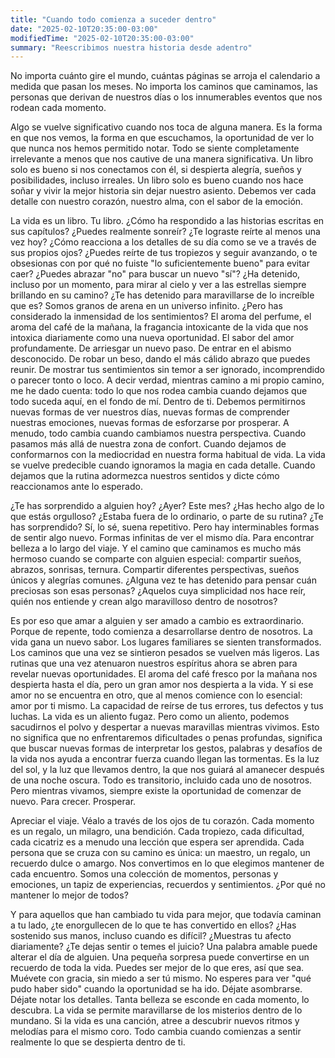 ```yaml
---
title: "Cuando todo comienza a suceder dentro"
date: "2025-02-10T20:35:00-03:00"
modifiedTime: "2025-02-10T20:35:00-03:00"
summary: "Reescribimos nuestra historia desde adentro"
---
```


No importa cuánto gire el mundo, cuántas páginas se arroja el calendario a medida que pasan los meses. No importa los caminos que caminamos, las personas que derivan de nuestros días o los innumerables eventos que nos rodean cada momento.

Algo se vuelve significativo cuando nos toca de alguna manera. Es la forma en que nos vemos, la forma en que escuchamos, la oportunidad de ver lo que nunca nos hemos permitido notar. Todo se siente completamente irrelevante a menos que nos cautive de una manera significativa. Un libro solo es bueno si nos conectamos con él, si despierta alegría, sueños y posibilidades, incluso irreales. Un libro solo es bueno cuando nos hace soñar y vivir la mejor historia sin dejar nuestro asiento. Debemos ver cada detalle con nuestro corazón, nuestro alma, con el sabor de la emoción.

La vida es un libro. Tu libro. ¿Cómo ha respondido a las historias escritas en sus capítulos? ¿Puedes realmente sonreír? ¿Te lograste reírte al menos una vez hoy? ¿Cómo reacciona a los detalles de su día como se ve a través de sus propios ojos? ¿Puedes reírte de tus tropiezos y seguir avanzando, o te obsesionas con por qué no fuiste "lo suficientemente bueno" para evitar caer? ¿Puedes abrazar "no" para buscar un nuevo "sí"? ¿Ha detenido, incluso por un momento, para mirar al cielo y ver a las estrellas siempre brillando en su camino? ¿Te has detenido para maravillarse de lo increíble que es? Somos granos de arena en un universo infinito. ¿Pero has considerado la inmensidad de los sentimientos? El aroma del perfume, el aroma del café de la mañana, la fragancia intoxicante de la vida que nos intoxica diariamente como una nueva oportunidad. El sabor del amor profundamente. De arriesgar un nuevo paso. De entrar en el abismo desconocido. De robar un beso, dando el más cálido abrazo que puedes reunir. De mostrar tus sentimientos sin temor a ser ignorado, incomprendido o parecer tonto o loco.
A decir verdad, mientras camino a mi propio camino, me he dado cuenta: todo lo que nos rodea cambia cuando dejamos que todo suceda aquí, en el fondo de mí. Dentro de ti. Debemos permitirnos nuevas formas de ver nuestros días, nuevas formas de comprender nuestras emociones, nuevas formas de esforzarse por prosperar. A menudo, todo cambia cuando cambiamos nuestra perspectiva. Cuando pasamos más allá de nuestra zona de confort. Cuando dejamos de conformarnos con la mediocridad en nuestra forma habitual de vida. La vida se vuelve predecible cuando ignoramos la magia en cada detalle. Cuando dejamos que la rutina adormezca nuestros sentidos y dicte cómo reaccionamos ante lo esperado.

¿Te has sorprendido a alguien hoy? ¿Ayer? Este mes? ¿Has hecho algo de lo que estás orgulloso? ¿Estaba fuera de lo ordinario, o parte de su rutina? ¿Te has sorprendido? Sí, lo sé, suena repetitivo. Pero hay interminables formas de sentir algo nuevo. Formas infinitas de ver el mismo día. Para encontrar belleza a lo largo del viaje. Y el camino que caminamos es mucho más hermoso cuando se comparte con alguien especial: compartir sueños, abrazos, sonrisas, ternura. Compartir diferentes perspectivas, sueños únicos y alegrías comunes. ¿Alguna vez te has detenido para pensar cuán preciosas son esas personas? ¿Aquelos cuya simplicidad nos hace reír, quién nos entiende y crean algo maravilloso dentro de nosotros?

Es por eso que amar a alguien y ser amado a cambio es extraordinario. Porque de repente, todo comienza a desarrollarse dentro de nosotros. La vida gana un nuevo sabor. Los lugares familiares se sienten transformados. Los caminos que una vez se sintieron pesados ​​se vuelven más ligeros. Las rutinas que una vez atenuaron nuestros espíritus ahora se abren para revelar nuevas oportunidades. El aroma del café fresco por la mañana nos despierta hasta el día, pero un gran amor nos despierta a la vida. Y si ese amor no se encuentra en otro, que al menos comience con lo esencial: amor por ti mismo. La capacidad de reírse de tus errores, tus defectos y tus luchas.
La vida es un aliento fugaz. Pero como un aliento, podemos sacudirnos el polvo y despertar a nuevas maravillas mientras vivimos. Esto no significa que no enfrentaremos dificultades o penas profundas, significa que buscar nuevas formas de interpretar los gestos, palabras y desafíos de la vida nos ayuda a encontrar fuerza cuando llegan las tormentas. Es la luz del sol, y la luz que llevamos dentro, la que nos guiará al amanecer después de una noche oscura. Todo es transitorio, incluido cada uno de nosotros. Pero mientras vivamos, siempre existe la oportunidad de comenzar de nuevo. Para crecer. Prosperar.

Apreciar el viaje. Véalo a través de los ojos de tu corazón. Cada momento es un regalo, un milagro, una bendición. Cada tropiezo, cada dificultad, cada cicatriz es a menudo una lección que espera ser aprendida. Cada persona que se cruza con su camino es única: un maestro, un regalo, un recuerdo dulce o amargo. Nos convertimos en lo que elegimos mantener de cada encuentro. Somos una colección de momentos, personas y emociones, un tapiz de experiencias, recuerdos y sentimientos. ¿Por qué no mantener lo mejor de todos?

Y para aquellos que han cambiado tu vida para mejor, que todavía caminan a tu lado, ¿te enorgullecen de lo que te has convertido en ellos? ¿Has sostenido sus manos, incluso cuando es difícil? ¿Muestras tu afecto diariamente? ¿Te dejas sentir o temes el juicio? Una palabra amable puede alterar el día de alguien. Una pequeña sorpresa puede convertirse en un recuerdo de toda la vida. Puedes ser mejor de lo que eres, así que sea. Muévete con gracia, sin miedo a ser tú mismo. No esperes para ver "qué pudo haber sido" cuando la oportunidad se ha ido. Déjate asombrarse. Déjate notar los detalles. Tanta belleza se esconde en cada momento, lo descubra. La vida se permite maravillarse de los misterios dentro de lo mundano. Si la vida es una canción, atree a descubrir nuevos ritmos y melodías para el mismo coro. Todo cambia cuando comienzas a sentir realmente lo que se despierta dentro de ti.